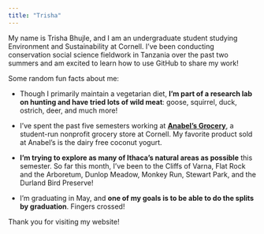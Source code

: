 ```yaml
---
title: "Trisha"
---
```


My name is Trisha Bhujle, and I am an undergraduate student studying Environment and Sustainability at Cornell. I've been conducting conservation social science fieldwork in Tanzania over the past two summers and am excited to learn how to use GitHub to share my work!

Some random fun facts about me:

-   Though I primarily maintain a vegetarian diet, **I'm part of a research lab on hunting and have tried lots of wild meat**: goose, squirrel, duck, ostrich, deer, and much more!

-   I've spent the past five semesters working at [**Anabel's Grocery**](https://www.anabelsgrocery.org/), a student-run nonprofit grocery store at Cornell. My favorite product sold at Anabel's is the dairy free coconut yogurt.

-   **I'm trying to explore as many of Ithaca's natural areas as possible** this semester. So far this month, I've been to the Cliffs of Varna, Flat Rock and the Arboretum, Dunlop Meadow, Monkey Run, Stewart Park, and the Durland Bird Preserve!

-   I'm graduating in May, and **one of my goals is to be able to do the splits by graduation**. Fingers crossed!

Thank you for visiting my website!
